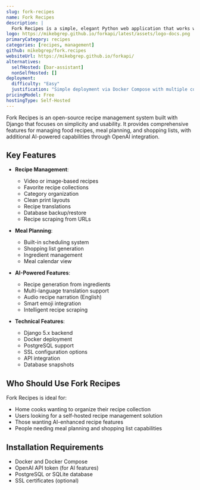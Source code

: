 ```yaml
---
slug: fork-recipes
name: Fork Recipes
description: |
  Fork Recipes is a simple, elegant Python web application that works with ForkAPI to provide management for food recipe collections, featuring recipe scraping, meal planning, shopping lists and AI-powered features.
logo: https://mikebgrep.github.io/forkapi/latest/assets/logo-docs.png
primaryCategory: recipes
categories: [recipes, management]
github: mikebgrep/fork.recipes
websiteUrl: https://mikebgrep.github.io/forkapi/
alternatives:
  selfHosted: [bar-assistant]
  nonSelfHosted: []
deployment:
  difficulty: "Easy"
  justification: "Simple deployment via Docker Compose with multiple configuration options provided."
pricingModel: Free
hostingType: Self-Hosted
---
```


Fork Recipes is an open-source recipe management system built with Django that focuses on simplicity and usability. It provides comprehensive features for managing food recipes, meal planning, and shopping lists, with additional AI-powered capabilities through OpenAI integration.

## Key Features

- **Recipe Management**:

  - Video or image-based recipes
  - Favorite recipe collections
  - Category organization
  - Clean print layouts
  - Recipe translations
  - Database backup/restore
  - Recipe scraping from URLs

- **Meal Planning**:

  - Built-in scheduling system
  - Shopping list generation
  - Ingredient management
  - Meal calendar view

- **AI-Powered Features**:

  - Recipe generation from ingredients
  - Multi-language translation support
  - Audio recipe narration (English)
  - Smart emoji integration
  - Intelligent recipe scraping

- **Technical Features**:
  - Django 5.x backend
  - Docker deployment
  - PostgreSQL support
  - SSL configuration options
  - API integration
  - Database snapshots

## Who Should Use Fork Recipes

Fork Recipes is ideal for:

- Home cooks wanting to organize their recipe collection
- Users looking for a self-hosted recipe management solution
- Those wanting AI-enhanced recipe features
- People needing meal planning and shopping list capabilities

## Installation Requirements

- Docker and Docker Compose
- OpenAI API token (for AI features)
- PostgreSQL or SQLite database
- SSL certificates (optional)
